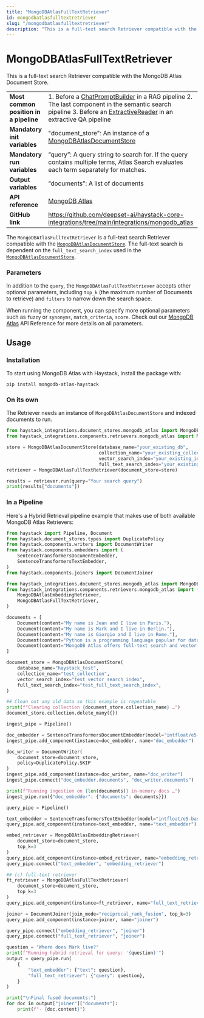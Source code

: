 ```yaml
---
title: "MongoDBAtlasFullTextRetriever"
id: mongodbatlasfulltextretriever
slug: "/mongodbatlasfulltextretriever"
description: "This is a full-text search Retriever compatible with the MongoDB Atlas Document Store."
---
```


# MongoDBAtlasFullTextRetriever

This is a full-text search Retriever compatible with the MongoDB Atlas Document Store.

|                                        |                                                                                                                                                                                                                   |
| :------------------------------------- | :---------------------------------------------------------------------------------------------------------------------------------------------------------------------------------------------------------------- |
| **Most common position in a pipeline** | 1. Before a [ChatPromptBuilder](../builders/chatpromptbuilder.mdx) in a RAG pipeline 2. The last component in the semantic search pipeline 3. Before an [ExtractiveReader](../readers/extractivereader.mdx) in an extractive QA pipeline |
| **Mandatory init variables**           | "document_store": An instance of a [MongoDBAtlasDocumentStore](../../document-stores/mongodbatlasdocumentstore.mdx)                                                                                                                   |
| **Mandatory run variables**            | “query”: A query string to search for. If the query contains multiple terms, Atlas Search evaluates each term separately for matches.                                                                             |
| **Output variables**                   | “documents”: A list of documents                                                                                                                                                                                  |
| **API reference**                      | [MongoDB Atlas](/reference/integrations-mongodb-atlas)                                                                                                                                                                   |
| **GitHub link**                        | https://github.com/deepset-ai/haystack-core-integrations/tree/main/integrations/mongodb_atlas                                                                                                                   |

The `MongoDBAtlasFullTextRetriever` is a full-text search Retriever compatible with the [`MongoDBAtlasDocumentStore`](../../document-stores/mongodbatlasdocumentstore.mdx). The full-text search is dependent on the `full_text_search_index` used in the [`MongoDBAtlasDocumentStore`](../../document-stores/mongodbatlasdocumentstore.mdx).

### Parameters

In addition to the `query`, the `MongoDBAtlasFullTextRetriever` accepts other optional parameters, including `top_k` (the maximum number of Documents to retrieve) and `filters` to narrow down the search space.

When running the component, you can specify more optional parameters such as `fuzzy` or `synonyms`, `match_criteria`, `score`. Check out our [MongoDB Atlas](/reference/integrations-mongodb-atlas) API Reference for more details on all parameters.

## Usage

### Installation

To start using MongoDB Atlas with Haystack, install the package with:

```shell
pip install mongodb-atlas-haystack
```

### On its own

The Retriever needs an instance of `MongoDBAtlasDocumentStore` and indexed documents to run.

```python
from haystack_integrations.document_stores.mongodb_atlas import MongoDBAtlasDocumentStore
from haystack_integrations.components.retrievers.mongodb_atlas import MongoDBAtlasFullTextRetriever

store = MongoDBAtlasDocumentStore(database_name="your_existing_db",
                                  collection_name="your_existing_collection",
                                  vector_search_index="your_existing_index",
                                  full_text_search_index="your_existing_index")
retriever = MongoDBAtlasFullTextRetriever(document_store=store)

results = retriever.run(query="Your search query")
print(results["documents"])
```

### In a Pipeline

Here's a Hybrid Retrieval pipeline example that makes use of both available MongoDB Atlas Retrievers:

```python
from haystack import Pipeline, Document
from haystack.document_stores.types import DuplicatePolicy
from haystack.components.writers import DocumentWriter
from haystack.components.embedders import (
    SentenceTransformersDocumentEmbedder,
    SentenceTransformersTextEmbedder,
)
from haystack.components.joiners import DocumentJoiner

from haystack_integrations.document_stores.mongodb_atlas import MongoDBAtlasDocumentStore
from haystack_integrations.components.retrievers.mongodb_atlas import (
    MongoDBAtlasEmbeddingRetriever,
    MongoDBAtlasFullTextRetriever,
)

documents = [
    Document(content="My name is Jean and I live in Paris."),
    Document(content="My name is Mark and I live in Berlin."),
    Document(content="My name is Giorgio and I live in Rome."),
    Document(content="Python is a programming language popular for data science."),
    Document(content="MongoDB Atlas offers full-text search and vector search capabilities."),
]

document_store = MongoDBAtlasDocumentStore(
    database_name="haystack_test",
    collection_name="test_collection",
    vector_search_index="test_vector_search_index",
    full_text_search_index="test_full_text_search_index",
)

## Clean out any old data so this example is repeatable
print(f"Clearing collection {document_store.collection_name} …")
document_store.collection.delete_many({})

ingest_pipe = Pipeline()

doc_embedder = SentenceTransformersDocumentEmbedder(model="intfloat/e5-base-v2")
ingest_pipe.add_component(instance=doc_embedder, name="doc_embedder")

doc_writer = DocumentWriter(
    document_store=document_store,
    policy=DuplicatePolicy.SKIP
)
ingest_pipe.add_component(instance=doc_writer, name="doc_writer")
ingest_pipe.connect("doc_embedder.documents", "doc_writer.documents")

print(f"Running ingestion on {len(documents)} in-memory docs …")
ingest_pipe.run({"doc_embedder": {"documents": documents}})

query_pipe = Pipeline()

text_embedder = SentenceTransformersTextEmbedder(model="intfloat/e5-base-v2")
query_pipe.add_component(instance=text_embedder, name="text_embedder")

embed_retriever = MongoDBAtlasEmbeddingRetriever(
    document_store=document_store,
    top_k=3
)
query_pipe.add_component(instance=embed_retriever, name="embedding_retriever")
query_pipe.connect("text_embedder", "embedding_retriever")

## (c) full-text retriever
ft_retriever = MongoDBAtlasFullTextRetriever(
    document_store=document_store,
    top_k=3
)
query_pipe.add_component(instance=ft_retriever, name="full_text_retriever")

joiner = DocumentJoiner(join_mode="reciprocal_rank_fusion", top_k=3)
query_pipe.add_component(instance=joiner, name="joiner")

query_pipe.connect("embedding_retriever", "joiner")
query_pipe.connect("full_text_retriever", "joiner")

question = "Where does Mark live?"
print(f"Running hybrid retrieval for query: '{question}'")
output = query_pipe.run(
    {
        "text_embedder": {"text": question},
        "full_text_retriever": {"query": question},
    }
)

print("\nFinal fused documents:")
for doc in output["joiner"]["documents"]:
    print(f"- {doc.content}")
```
